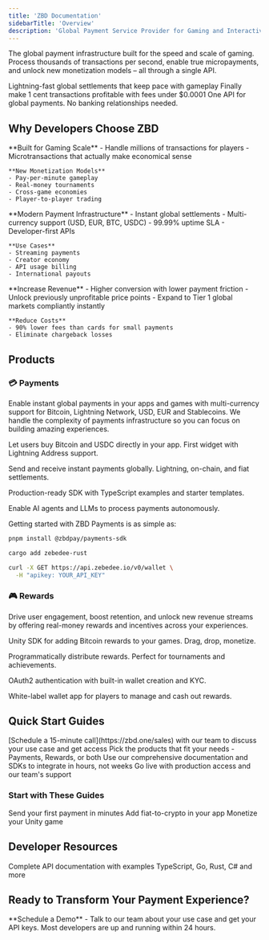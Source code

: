 ```yaml
---
title: 'ZBD Documentation'
sidebarTitle: 'Overview'
description: 'Global Payment Service Provider for Gaming and Interactive Entertainment'
---
```



The global payment infrastructure built for the speed and scale of gaming. Process thousands of transactions per second, enable true micropayments, and unlock new monetization models – all through a single API.

<CardGroup cols={3}>
  <Card title="Sub-second Payments" icon="bolt">
    Lightning-fast global settlements that keep pace with gameplay
  </Card>
  <Card title="True Micropayments" icon="coins">
    Finally make 1 cent transactions profitable with fees under $0.0001
  </Card>
  <Card title="Global Coverage" icon="globe">
    One API for global payments. No banking relationships needed.
  </Card>
</CardGroup>

## Why Developers Choose ZBD

<Tabs>
  <Tab title="For Gaming Studios">
    **Built for Gaming Scale**
    - Handle millions of transactions for players
    - Microtransactions that actually make economical sense
    
    **New Monetization Models**
    - Pay-per-minute gameplay
    - Real-money tournaments
    - Cross-game economies
    - Player-to-player trading

  </Tab>
  <Tab title="For App Developers">
    **Modern Payment Infrastructure**
    - Instant global settlements
    - Multi-currency support (USD, EUR, BTC, USDC)
    - 99.99% uptime SLA
    - Developer-first APIs
    
    **Use Cases**
    - Streaming payments
    - Creator economy
    - API usage billing
    - International payouts
  </Tab>
  <Tab title="For Product Managers">
    **Increase Revenue**
    - Higher conversion with lower payment friction
    - Unlock previously unprofitable price points
    - Expand to Tier 1 global markets compliantly instantly
    
    **Reduce Costs**
    - 90% lower fees than cards for small payments
    - Eliminate chargeback losses
  </Tab>
</Tabs>

## Products

### 💳 Payments
Enable instant global payments in your apps and games with multi-currency support for Bitcoin, Lightning Network, USD, EUR and Stablecoins. We handle the complexity of payments infrastructure so you can focus on building amazing experiences.

<CardGroup cols={2}>
  <Card title="ZBD Onramp" horizontal icon='circle-dollar-to-slot' href="/payments/onramp">
    <p>
      Let users buy Bitcoin and USDC directly in your app. First widget with Lightning Address support.
    </p>
  </Card>
  <Card title="Payments API" horizontal icon='code' href="/payments/api">
    <p>
      Send and receive instant payments globally. Lightning, on-chain, and fiat settlements.
    </p>
  </Card>
  <Card title="TypeScript SDK" horizontal icon='layer-group' href="/payments/sdk/typescript">
    <p>
      Production-ready SDK with TypeScript examples and starter templates.
    </p>
  </Card>
  <Card title="MCP Server" horizontal icon='robot' href="/payments/mcp">
    <p>
      Enable AI agents and LLMs to process payments autonomously.
    </p>
  </Card>
</CardGroup>

Getting started with ZBD Payments is as simple as:

<CodeGroup>

```bash TypeScript / Node.js
pnpm install @zbdpay/payments-sdk
```

```bash Rust
cargo add zebedee-rust
```

```bash HTTP
curl -X GET https://api.zebedee.io/v0/wallet \
  -H "apikey: YOUR_API_KEY"
```

</CodeGroup>

### 🎮 Rewards
Drive user engagement, boost retention, and unlock new revenue streams by offering real-money rewards and incentives across your experiences.

<CardGroup cols={2}>
  <Card title="ZBD Rewards SDK" horizontal icon='layer-group' href="/rewards/sdk">
    <p>
      Unity SDK for adding Bitcoin rewards to your games. Drag, drop, monetize.
    </p>
  </Card>
  <Card title="Rewards API" horizontal icon='terminal' href="/rewards/api">
    <p>
      Programmatically distribute rewards. Perfect for tournaments and achievements.
    </p>
  </Card>
  <Card title="Login with ZBD" horizontal icon='shield-check' href="/rewards/oauth2">
    <p>
      OAuth2 authentication with built-in wallet creation and KYC.
    </p>
  </Card>
  <Card title="ZBD App" horizontal icon='apple' href="/rewards/app">
    <p>
      White-label wallet app for players to manage and cash out rewards.
    </p>
  </Card>
</CardGroup>

## Quick Start Guides

<Steps>
  <Step title="Get Your API Keys">
    [Schedule a 15-minute call](https://zbd.one/sales) with our team to discuss your use case and get access
  </Step>
  <Step title="Choose Your Integration">
    Pick the products that fit your needs - Payments, Rewards, or both
  </Step>
  <Step title="Follow Our Guides">
    Use our comprehensive documentation and SDKs to integrate in hours, not weeks
  </Step>
  <Step title="Launch & Scale">
    Go live with production access and our team's support
  </Step>
</Steps>

### Start with These Guides

<CardGroup cols={3}>
  <Card title="5-Minute Quickstart" icon="rocket" href="/get-started/quickstart">
    Send your first payment in minutes
  </Card>
  <Card title="Onramp Integration" icon="circle-dollar" href="/payments/onramp/quickstart">
    Add fiat-to-crypto in your app
  </Card>
  <Card title="Unity Rewards" icon="gamepad" href="/rewards/sdk/integration">
    Monetize your Unity game
  </Card>
</CardGroup>

## Developer Resources

<CardGroup cols={2}>
  <Card title="API Reference" icon="code" href="/payments/api">
    Complete API documentation with examples
  </Card>
  <Card title="SDKs & Libraries" icon="cube" href="/payments/sdk">
    TypeScript, Go, Rust, C# and more
  </Card>
</CardGroup>

## Ready to Transform Your Payment Experience?

<Card title="Get Started Today" icon="calendar" href="https://zbd.one/sales">
  **Schedule a Demo** - Talk to our team about your use case and get your API keys. Most developers are up and running within 24 hours.
</Card>

<Footer />
